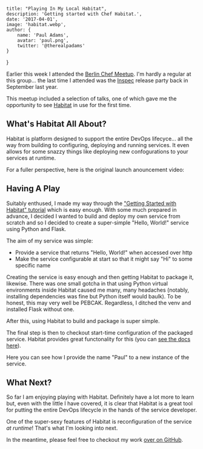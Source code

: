 
    title: "Playing In My Local Habitat",
    description: 'Getting started with Chef Habitat.',
    date: '2017-04-01',
    image: 'habitat.webp',
    author: {
        name: 'Paul Adams',
        avatar: 'paul.png',
        twitter: '@therealpadams'
    }
}


Earlier this week I attended the [Berlin Chef
Meetup](https://www.meetup.com/berlin-chefs/events/238210151/). I'm
hardly a regular at this group... the last time I attended was the
[Inspec](https://www.chef.io/inspec/) release party back in September
last year.

This meetup included a selection of talks, one of which gave me the
opportunity to see [Habitat](https://habitat.sh) in use for the first
time.

## What's Habitat All About?

Habitat is platform designed to support the entire DevOps
lifecyce... all the way from building to configuring, deploying and
running services. It even allows for some snazzy things like deploying
new confogurations to your services at runtime.

For a fuller perspective, here is the original launch anouncement
video:

<Youtube id="oxtRP1eYCns" />

## Having A Play

Suitably enthused, I made my way through the ["Getting Started with
Habitat" tutorial](https://www.habitat.sh/tutorials/) which is easy
enough. With some much prepared in advance, I decided I wanted to
build and deploy my own service from scratch and so I decided to
create a super-simple "Hello, World!" service using Python and Flask.

The aim of my service was simple:

- Provide a service that returns "Hello, World!" when accessed over
  http 
- Make the service configurable at start so that it might say "Hi" to
  some specific name

Creating the service is easy enough and then getting Habitat to
package it, likewise. There was one small gotcha in that using Python
virtual environments inside Habitat caused me many, many headaches
(notably, installing dependencies was fine but Python itself would
baulk). To be honest, this may very well be PEBCAK. Regardless, I
ditched the venv and installed Flask without one.

After this, using Habitat to build and package is super simple.

The final step is then to checkout start-time configuration of the
packaged service. Habitat provides great functonality for this (you
can [see the docs
here](https://www.habitat.sh/tutorials/getting-started/mac/process-build/)).

Here you can see how I provide the name "Paul" to a new instance of
the service.

## What Next?

So far I am enjoying playing with Habitat. Definitely have a lot more
to learn but, even with the little I have covered, it is clear that
Habitat is a great tool for putting the entire DevOps lifecycle in the
hands of the service developer.

One of the super-sexy features of Habitat is reconfiguration of the
service _at runtime_! That's what I'm looking into next.

In the meantime, please feel free to checkout my work [over on
GitHub](https://github.com/therealpadams/habitat-hello-world).